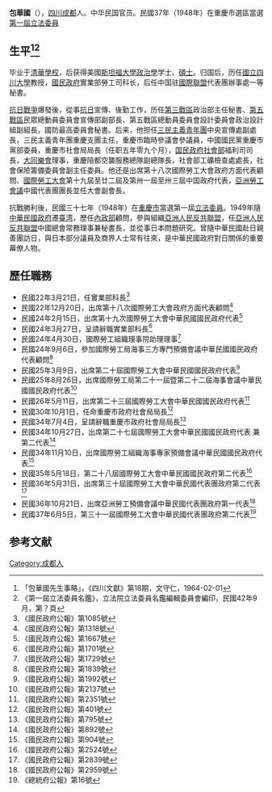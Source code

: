 {{Infobox Officeholder
|姓名=包華國
|圖像=File:包華國.jpg
|圖像大小=200px
|圖像說明=  
| 字       = 
| 號       = 
| 別名     = 
| 出生名   = 
| 出生日期 = 1902年
| 出生地點 = 
| 逝世日期 = 1963年12月25日
| 逝世地點 = 
| 死因     = 
| 墓地     = 
| 墓地座標 = 
| 籍貫     = 
| 國籍     = 
| 公民權   = 
| 政黨     = 
| 其他政黨 = 
| 身高     = 
| 配偶     = 方瓊鳳
| 伴侶     = 
| 兒女     = 包奕宏、包奕明（包錯石）
| 父母     = 
| 親屬     = 
| 居住地   = 
| 學歷     = 
| 母校     = 
| 職業     = 
| 專業     = 
| 知名原因 = 
| 著作     = 《戰後歐洲政治外交史》 、《國際政治與中日問題》 、《中國社會政策》 、《國際反侵略運動叢書1-國際反侵略運動大會對日本之經濟制裁方案》 、「推行民權步各方應有之努力」、「勞力換來的學費」<ref> 《東方雜誌》第32卷第1號，東方雜誌社，民國24.01</ref>
| 宗教信仰 = 
| 獲獎     = 
| 簽名     = 
| 腳註     = 
}}
'''包華國'''（{{bd|1902年||1963年|12月25日|catIdx=B包}}），[[四川|四川]][[成都|成都]]人。中华民国官员。民國37年（1948年）在重慶市選區當選[[第一屆立法委員|第一屆立法委員]]

== 生平<ref>「包華國先生事略」，《四川文獻》第18期，文守仁，1964-02-01</ref><ref>《第一屆立法委員名鑑》，立法院立法委員名鑑編輯委員會編印，民國42年9月，第？頁</ref> ==
毕业于[[清華學校|清華學校]]，后获得美國[[斯坦福大學|斯坦福大學]][[政治學|政治學]]学士、[[碩士|碩士]]。归国后，历任[[國立四川大學|國立四川大學]]教授，[[國民政府|國民政府]]實業部勞工司科长，后任中国驻[[國際聯盟|國際聯盟]]代表團辦事處一等秘書。

[[抗日戰爭|抗日戰爭]]爆發後，從事[[抗日|抗日]]宣傳、後勤工作，历任[[抗日战争第三战区|第三戰區]]政治部主任秘書、[[抗日战争第五战区|第五戰區]]民眾總動員委員會宣傳部副部長、第五戰區總動員委員會設計委員會政治設計組副組長，國防最高委員會秘書。后来，他担任[[三民主義青年團|三民主義青年團]]中央宣傳處副處長，三民主義青年團重慶支團主任，重慶市臨時參議會參議員，中國國民黨重慶市黨部委員，重慶市社會局局長（任职五年零九个月），[[国民政府社會部|国民政府社會部]]福利司司長，[[大同樂會|大同樂會]]理事，重慶陪都空襲服務總隊副總隊長，社會部工礦檢查處處長，社會保險籌備委員會副主任委員。他还是出席第十八次國際勞工大會政府方面代表顧問、[[國際勞工大會|國際勞工大會]]第十九屆至廿二屆及第卅一屆至卅三屆中国政府代表，[[亞洲勞工會議|亞洲勞工會議]]中國代表團團長並任大會副會長。

抗戰勝利後，民國三十七年（1948年）在[[重慶市|重慶市]]當選第一屆[[立法委員|立法委員]]。1949年隨[[中華民國政府|中華民國政府]]遷[[臺湾|臺湾]]，歷任[[中華民國內政部|內政部]]顧問，參與組織[[亞洲人民反共聯盟|亞洲人民反共聯盟]]，任[[亞洲人民反共聯盟|亞洲人民反共聯盟]]中國總會常務理事兼秘書長，並從事日本問題研究。曾隨中華民國赴日親善團訪日，與日本部分議員及商界人士常有往來，是中華民國政府對日關係的重要幕僚人物。

== 歷任職務 ==
* 民國22年3月21日，任實業部科長<ref>《國民政府公報》第1085號</ref>
* 民國22年12月20日，出席第十八次國際勞工大會政府方面代表顧問<ref>《國民政府公報》第1318號</ref>
* 民國24年2月15日，出席第十九次國際勞工大會中華民國國民政府代表<ref>《國民政府公報》第1667號</ref>
* 民國24年3月27日，呈請辭職實業部科長<ref>《國民政府公報》第1701號</ref>
* 民國24年4月30日，國際勞工組織理事院助理理事<ref>《國民政府公報》第1729號</ref>
* 民國24年9月6日，參加國際勞工局海事三方專門預備會議中華民國國民政府代表顧問<ref>《國民政府公報》第1839號</ref>
* 民國25年3月9日，出席第二十屆國際勞工大會中華民國國民政府代表<ref>《國民政府公報》第1992號</ref>
* 民國25年8月26日，出席國際勞工局第二十一屆暨第二十二屆海事會議中華民國國民政府代表<ref>《國民政府公報》第2137號</ref>
* 民國26年5月11日，出席第二十三屆國際勞工大會中華民國國民政府代表<ref>《國民政府公報》第2351號</ref>
* 民國30年10月1日，任命重慶市政府社會局局長<ref>《國民政府公報》第401號</ref>
* 民國34年7月4日，呈請辭職重慶市政府社會局局長<ref>《國民政府公報》第795號</ref>
* 民國34年10月27日，出席第二十七屆國際勞工大會中華民國國民政府代表 兼 第二代表<ref>《國民政府公報》第892號</ref>
* 民國34年11月10日，出席國際勞工組織海事專家預備會議中華民國國民政府代表<ref>《國民政府公報》第904號</ref>
* 民國35年5月18日，第二十八屆國際勞工大會中華民國國民政府第二代表<ref>《國民政府公報》第2524號</ref>
* 民國36年5月31日，出席第三十屆國際勞工大會中華民國代表團政府第二代表<ref>《國民政府公報》第2839號</ref>
* 民國36年10月21日，出席亞洲勞工預備會議中華民國代表團政府第一代表<ref>《國民政府公報》第2959號</ref>
* 民國37年6月5日，第三十一屆國際勞工大會中華民國代表團政府第二代表<ref>《總統府公報》第16號</ref>

== 参考文献 ==
{{reflist}}
{{中華民國第一屆立法委員}}
[[Category:成都人|Category:成都人]]
